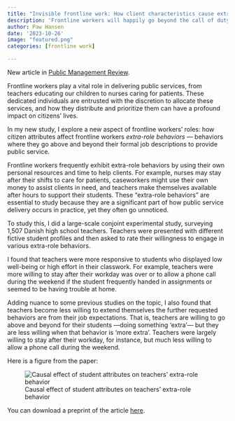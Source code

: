 ```yaml
---
title: "Invisible frontline work: How client characteristics cause extra-role behaviours in public service"
description: 'Frontline workers will happily go beyond the call of duty for their students. But they are more willing to accommodate some students than others.'
author: Paw Hansen
date: '2023-10-26'
image: "featured.png"
categories: [frontline work]

---
```


New article in [Public Management Review](https://www.tandfonline.com/doi/full/10.1080/14719037.2023.2270557?src=). 

Frontline workers play a vital role in delivering public services, from teachers educating our children to nurses caring for patients. These dedicated individuals are entrusted with the discretion to allocate these services, and how they distribute and prioritize them can have a profound impact on citizens' lives. 

In my new study, I explore a new aspect of frontline workers' roles: how citizen attributes affect frontline workers _extra-role behaviors_ — behaviors where they go above and beyond their formal job descriptions to provide public service.
 
Frontline workers frequently exhibit extra-role behaviors by using their own personal resources and time to help clients. For example, nurses may stay after their shifts to care for patients, caseworkers might use their own money to assist clients in need, and teachers make themselves available after hours to support their students. These "extra-role behaviors" are essential to study because they are a significant part of how public service delivery occurs in practice, yet they often go unnoticed.
 
To study this, I did a large-scale conjoint experimental study, surveying 1,507 Danish high school teachers. Teachers were presented with different fictive student profiles and then asked to rate their willingness to engage in various extra-role behaviors. 
 
I found that teachers were more responsive to students who displayed low well-being or high effort in their classwork. For example, teachers were more willing to stay after their workday was over or to allow a phone call during the weekend if the student frequently handed in assignments or seemed to be having trouble at home.   

Adding nuance to some previous studies on the topic, I also found that teachers become less willing to extend themselves the further requested behaviors are from their job expectations. That is, teachers are willing to go above and beyond for their students —doing something 'extra'— but they are less willing when that behavior is 'more extra'. Teachers were largely willing to stay after their workday, for instance, but much less willing to allow a phone call during the weekend.  

Here is a figure from the paper: 

![Causal effect of student attributes on teachers' extra-role behavior](featured.png){#fig-student-attributes}

You can download a preprint of the article [here](https://www.pawhansen.org/research/extra-role-behavior/preprint.pdf).  